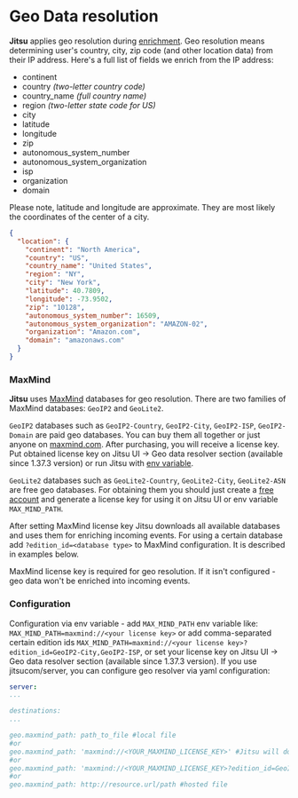 # Geo Data resolution

**Jitsu** applies geo resolution during [enrichment](/docs/how-it-works/architecture#context-enrichment-step). Geo resolution means determining
user's country, city, zip code \(and other location data\) from their IP address. Here's a full list of fields we enrich from the IP address:

* continent
* country _\(two-letter country code\)_
* country_name _\(full country name)_
* region _\(two-letter state code for US\)_
* city
* latitude
* longitude
* zip
* autonomous_system_number
* autonomous_system_organization
* isp
* organization
* domain

<Hint>
  Please note, latitude and longitude are approximate. They are most likely the coordinates of the center of a city.
</Hint>

```json
{
  "location": {
    "continent": "North America",
    "country": "US",
    "country_name": "United States",
    "region": "NY",
    "city": "New York",
    "latitude": 40.7809,
    "longitude": -73.9502,
    "zip": "10128",
    "autonomous_system_number": 16509,
    "autonomous_system_organization": "AMAZON-02",
    "organization": "Amazon.com",
    "domain": "amazonaws.com"
  }
}
```

### MaxMind

**Jitsu** uses [MaxMind](https://www.maxmind.com/) databases for geo resolution. There are two families of MaxMind databases: `GeoIP2` and `GeoLite2`.

`GeoIP2` databases such as `GeoIP2-Country`, `GeoIP2-City`, `GeoIP2-ISP`, `GeoIP2-Domain` are paid geo databases. You can buy them all together or just anyone on [maxmind.com](https://www.maxmind.com/en/geoip2-databases).
After purchasing, you will receive a license key. Put obtained license key on Jitsu UI -> Geo data resolver section (available since 1.37.3 version) or run Jitsu with [env variable](#configuration).

`GeoLite2` databases such as `GeoLite2-Country`, `GeoLite2-City`, `GeoLite2-ASN` are free geo databases. For obtaining them you should just create a [free account](https://dev.maxmind.com/geoip/geolite2-free-geolocation-data) and generate a license key for using it on Jitsu UI or env variable `MAX_MIND_PATH`.

After setting MaxMind license key Jitsu downloads all available databases and uses them for enriching incoming events. For using a certain database add `?edition_id=<database type>` to MaxMind configuration. It is described in examples below.

<Hint>
  MaxMind license key is required for geo resolution. If it isn't configured - geo data won't be enriched into incoming events.
</Hint>


### Configuration

Configuration via env variable - add `MAX_MIND_PATH` env variable like: `MAX_MIND_PATH=maxmind://<your license key>` or add comma-separated certain edition ids `MAX_MIND_PATH=maxmind://<your license key>?edition_id=GeoIP2-City,GeoIP2-ISP`, or set your license key on Jitsu UI -> Geo data resolver section (available since 1.37.3 version).
If you use jitsucom/server, you can configure geo resolver via yaml configuration:

```yaml
server:
...

destinations:
...

geo.maxmind_path: path_to_file #local file
#or
geo.maxmind_path: 'maxmind://<YOUR_MAXMIND_LICENSE_KEY>' #Jitsu will download all available MaxMind DBs from official MaxMind URL with your licence key
#or
geo.maxmind_path: 'maxmind://<YOUR_MAXMIND_LICENSE_KEY>?edition_id=GeoIP2-City,GeoIP2-ISP' #Jitsu will download only GeoIP2-City and GeoIP2-ISP
#or
geo.maxmind_path: http://resource.url/path #hosted file
```